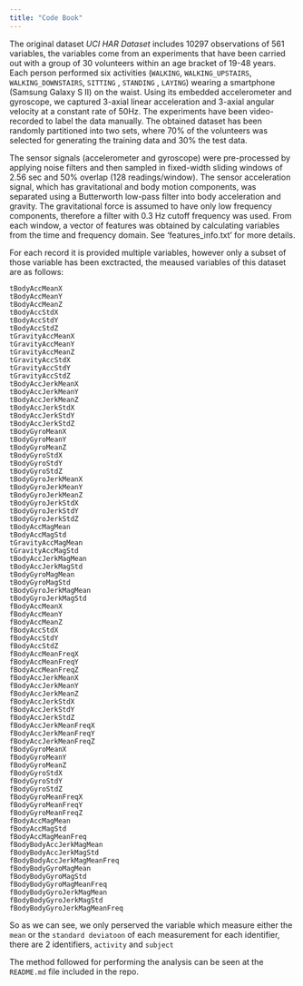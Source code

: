 ```yaml
---
title: "Code Book"
---
```


The original dataset *UCI HAR Dataset* includes 10297 observations of 561 variables, the variables come from an experiments that have been carried out with a group of 30 volunteers within an age bracket of 19-48 years. Each person performed six activities (`WALKING`, `WALKING_UPSTAIRS`, `WALKING_DOWNSTAIRS`, `SITTING` , `STANDING` , `LAYING`) wearing a smartphone (Samsung Galaxy S II) on the waist. Using its embedded accelerometer and gyroscope, we captured 3-axial linear acceleration and 3-axial angular velocity at a constant rate of 50Hz. The experiments have been video-recorded to label the data manually. The obtained dataset has been randomly partitioned into two sets, where 70% of the volunteers was selected for generating the training data and 30% the test data. 

The sensor signals (accelerometer and gyroscope) were pre-processed by applying noise filters and then sampled in fixed-width sliding windows of 2.56 sec and 50% overlap (128 readings/window). The sensor acceleration signal, which has gravitational and body motion components, was separated using a Butterworth low-pass filter into body acceleration and gravity. The gravitational force is assumed to have only low frequency components, therefore a filter with 0.3 Hz cutoff frequency was used. From each window, a vector of features was obtained by calculating variables from the time and frequency domain. See 'features_info.txt' for more details. 

For each record it is provided multiple variables, however only a subset of those variable has been exctracted, the meaused variables of this dataset are as follows:

```
tBodyAccMeanX
tBodyAccMeanY
tBodyAccMeanZ
tBodyAccStdX
tBodyAccStdY
tBodyAccStdZ
tGravityAccMeanX
tGravityAccMeanY
tGravityAccMeanZ
tGravityAccStdX
tGravityAccStdY
tGravityAccStdZ
tBodyAccJerkMeanX
tBodyAccJerkMeanY
tBodyAccJerkMeanZ
tBodyAccJerkStdX
tBodyAccJerkStdY
tBodyAccJerkStdZ
tBodyGyroMeanX
tBodyGyroMeanY
tBodyGyroMeanZ
tBodyGyroStdX
tBodyGyroStdY
tBodyGyroStdZ
tBodyGyroJerkMeanX
tBodyGyroJerkMeanY
tBodyGyroJerkMeanZ
tBodyGyroJerkStdX
tBodyGyroJerkStdY
tBodyGyroJerkStdZ
tBodyAccMagMean
tBodyAccMagStd
tGravityAccMagMean
tGravityAccMagStd
tBodyAccJerkMagMean
tBodyAccJerkMagStd
tBodyGyroMagMean
tBodyGyroMagStd
tBodyGyroJerkMagMean
tBodyGyroJerkMagStd
fBodyAccMeanX
fBodyAccMeanY
fBodyAccMeanZ
fBodyAccStdX
fBodyAccStdY
fBodyAccStdZ
fBodyAccMeanFreqX
fBodyAccMeanFreqY
fBodyAccMeanFreqZ
fBodyAccJerkMeanX
fBodyAccJerkMeanY
fBodyAccJerkMeanZ
fBodyAccJerkStdX
fBodyAccJerkStdY
fBodyAccJerkStdZ
fBodyAccJerkMeanFreqX
fBodyAccJerkMeanFreqY
fBodyAccJerkMeanFreqZ
fBodyGyroMeanX
fBodyGyroMeanY
fBodyGyroMeanZ
fBodyGyroStdX
fBodyGyroStdY
fBodyGyroStdZ
fBodyGyroMeanFreqX
fBodyGyroMeanFreqY
fBodyGyroMeanFreqZ
fBodyAccMagMean
fBodyAccMagStd
fBodyAccMagMeanFreq
fBodyBodyAccJerkMagMean
fBodyBodyAccJerkMagStd
fBodyBodyAccJerkMagMeanFreq
fBodyBodyGyroMagMean
fBodyBodyGyroMagStd
fBodyBodyGyroMagMeanFreq
fBodyBodyGyroJerkMagMean
fBodyBodyGyroJerkMagStd
fBodyBodyGyroJerkMagMeanFreq
```
So as we can see, we only perserved the variable which measure either the `mean` or the `standard deviatoon` of each measurement for each identifier, there are 2 identifiers, `activity` and `subject`

The method followed for performing the analysis can be seen at the `README.md` file included in the repo.
